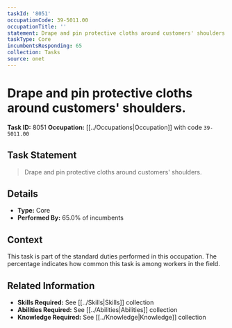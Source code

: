 ```yaml
---
taskId: '8051'
occupationCode: 39-5011.00
occupationTitle: ''
statement: Drape and pin protective cloths around customers' shoulders.
taskType: Core
incumbentsResponding: 65
collection: Tasks
source: onet
---
```

# Drape and pin protective cloths around customers' shoulders.

**Task ID:** 8051
**Occupation:** [[../Occupations|Occupation]] with code `39-5011.00`

## Task Statement

> Drape and pin protective cloths around customers' shoulders.

## Details

- **Type:** Core
- **Performed By:** 65.0% of incumbents

## Context

This task is part of the standard duties performed in this occupation. The percentage indicates how common this task is among workers in the field.

## Related Information

- **Skills Required:** See [[../Skills|Skills]] collection
- **Abilities Required:** See [[../Abilities|Abilities]] collection
- **Knowledge Required:** See [[../Knowledge|Knowledge]] collection
